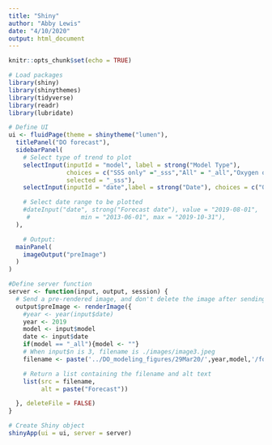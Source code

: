 ```yaml
---
title: "Shiny"
author: "Abby Lewis"
date: "4/10/2020"
output: html_document
---
```


```r
knitr::opts_chunk$set(echo = TRUE)
```

```r
# Load packages
library(shiny)
library(shinythemes)
library(tidyverse)
library(readr)
library(lubridate)

# Define UI
ui <- fluidPage(theme = shinytheme("lumen"),
  titlePanel("DO forecast"),
  sidebarPanel(
    # Select type of trend to plot
    selectInput(inputId = "model", label = strong("Model Type"),
                choices = c("SSS only" ="_sss","All" = "_all","Oxygen only" = "_o2","Temperature only" = "_temp"),
                selected = "_sss"),
    selectInput(inputId = "date",label = strong("Date"), choices = c("010","020"), selected = "020")

    # Select date range to be plotted
    #dateInput("date", strong("Forecast date"), value = "2019-08-01",
     #              min = "2013-06-01", max = "2019-10-31"),
  ),

    # Output: 
  mainPanel(
    imageOutput("preImage")
  )
)

#Define server function
server <- function(input, output, session) {
  # Send a pre-rendered image, and don't delete the image after sending it
  output$preImage <- renderImage({
    #year <- year(input$date)
    year <- 2019
    model <- input$model
    date <- input$date
    if(model == "_all"){model <- ""}
    # When input$n is 3, filename is ./images/image3.jpeg
    filename <- paste('../DO_modeling_figures/29Mar20/',year,model,'/forecast', date, '.png', sep='')

    # Return a list containing the filename and alt text
    list(src = filename,
         alt = paste("Forecast"))

  }, deleteFile = FALSE)
}

# Create Shiny object
shinyApp(ui = ui, server = server)
```

